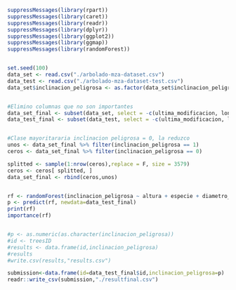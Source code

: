 ```{r }
suppressMessages(library(rpart))
suppressMessages(library(caret))
suppressMessages(library(readr))
suppressMessages(library(dplyr))
suppressMessages(library(ggplot2))
suppressMessages(library(ggmap))
suppressMessages(library(randomForest))


set.seed(100)
data_set <- read.csv("./arbolado-mza-dataset.csv")
data_test <- read.csv("./arbolado-mza-dataset-test.csv")
data_set$inclinacion_peligrosa <- as.factor(data_set$inclinacion_peligrosa)


#Elimino columnas que no son importantes
data_set_final <- subset(data_set, select = -c(ultima_modificacion, long, lat,area_seccion, nombre_seccion))
data_test_final <- subset(data_test, select = -c(ultima_modificacion, long, lat,area_seccion, nombre_seccion))


#Clase mayoritararia inclinacion peligrosa = 0, la reduzco
unos <- data_set_final %>% filter(inclinacion_peligrosa == 1)
ceros <- data_set_final %>% filter(inclinacion_peligrosa == 0)

splitted <- sample(1:nrow(ceros),replace = F, size = 3579) 
ceros <- ceros[ splitted, ]
data_set_final <- rbind(ceros,unos)


rf <- randomForest(inclinacion_peligrosa ~ altura + especie + diametro_tronco,data=data_set_final, importance=TRUE, ntree=600, mtry=2)
p <- predict(rf, newdata=data_test_final)
print(rf)
importance(rf)


#p <- as.numeric(as.character(inclinacion_peligrosa))
#id <- treesID
#results <- data.frame(id,inclinacion_peligrosa)
#results
#write.csv(results,"results.csv")

submission<-data.frame(id=data_test_final$id,inclinacion_peligrosa=p)
readr::write_csv(submission,"./resultfinal.csv")
```






